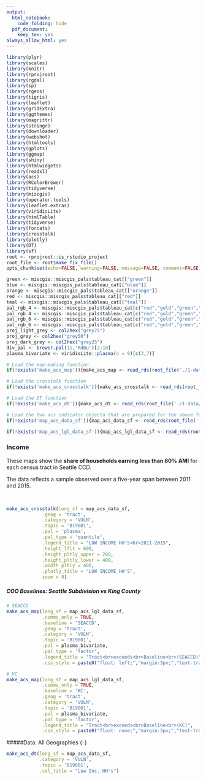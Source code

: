 ```yaml
---
output:
  html_notebook:
    code_folding: hide
  pdf_document:
    keep_tex: yes
always_allow_html: yes
---
```


```r
library(plyr)
library(scales)
library(knitr)
library(rprojroot)
library(rgdal)
library(sp)
library(rgeos)
library(tigris)
library(leaflet)
library(gridExtra)
library(ggthemes)
library(magrittr)
library(stringr)
library(downloader)
library(webshot)
library(htmltools)
library(gplots)
library(ggmap)
library(shiny)
library(htmlwidgets)
library(readxl)
library(acs)
library(RColorBrewer)
library(tidyverse)
library(miscgis)
library(operator.tools)
library(leaflet.extras)
library(viridisLite)
library(htmlTable)
library(tidyverse)
library(forcats)
library(crosstalk)
library(plotly)
library(DT)
library(sf)
root <- rprojroot::is_rstudio_project
root_file <- root$make_fix_file()
opts_chunk$set(echo=FALSE, warning=FALSE, message=FALSE, comment=FALSE)
```

```r
green <- miscgis::miscgis_pals$tableau_cat[["green"]]
blue <- miscgis::miscgis_pals$tableau_cat[["blue"]]
orange <- miscgis::miscgis_pals$tableau_cat[["orange"]]
red <- miscgis::miscgis_pals$tableau_cat[["red"]]
teal <- miscgis::miscgis_pals$tableau_cat[["teal"]]
pal_rgb_4 <- miscgis::miscgis_pals$tableau_cat[c("red","gold","green","blue")] %>% unlist %>% palette()
pal_rgb_4 <- miscgis::miscgis_pals$tableau_cat[c("red","gold","green","blue")] %>% unlist %>% palette()
pal_rgb_6 <- miscgis::miscgis_pals$tableau_cat[c("red","gold","green","blue","orange","purple")] %>% unlist %>% palette()
pal_rgb_6 <- miscgis::miscgis_pals$tableau_cat[c("red","gold","green","blue","orange","purple")] %>% unlist %>% palette()
proj_light_grey <- col2hex("grey75")
proj_grey <- col2hex("grey50")
proj_dark_grey <- col2hex("grey25")
div_pal <- brewer.pal(11,'RdBu')[2:10]
plasma_bivariate <- viridisLite::plasma(n = 9)[c(3,7)]
```

```r

# Load the map-making function
if(!exists('make_acs_map')){make_acs_map <- read_rds(root_file('./1-data/4-interim/make-acs-map-fun.rds'))}

# Load the crosstalk function
if(!exists('make_acs_crosstalk')){make_acs_crosstalk <- read_rds(root_file('./1-data/4-interim/make-acs-crosstalk-fun.rds'))}

# Load the DT function
if(!exists('make_acs_dt')){make_acs_dt <- read_rds(root_file('./1-data/4-interim/make-acs-dt-fun.rds'))}

# Load the two acs indicator objecta that are prepared for the above function
if(!exists('map_acs_data_sf')){map_acs_data_sf <- read_rds(root_file('./1-data/4-interim/coo-acs-inds-map-sf.rds'))}

if(!exists('map_acs_lgl_data_sf')){map_acs_lgl_data_sf <- read_rds(root_file('./1-data/4-interim/coo-acs-lgl-inds-map-sf.rds'))}

```

### Income {-} 

These maps show the **share of households earning less than 80% AMI** for each census tract in Seattle CCD.

The data reflects a sample observed over a five-year span between 2011 and 2015.

<br>

```r

make_acs_crosstalk(long_sf = map_acs_data_sf,
             .geog = 'tract',
             .category = 'VULN',
             .topic = 'B19001',
             .pal = 'plasma',
             .pal_type = 'quantile',
             .legend_title = "LOW INCOME HH'S<hr>2011-2015",
             .height_lflt = 600,
             .height_pltly_upper = 200,
             .height_pltly_lower = 400,
             .width_pltly = 400,
             .plotly_title = "LOW INCOME HH'S",
             zoom = 9)
```

##### COO Baselines: Seattle Subdivision vs King County {-}
```r

# SEACCD
make_acs_map(long_sf = map_acs_lgl_data_sf,
             .comms_only = TRUE,
             .baseline = 'SEACCD',
             .geog = 'tract',
             .category = 'VULN',
             .topic = 'B19001',
             .pal = plasma_bivariate,
             .pal_type = 'factor',
             .legend_title = "Tract<br>exceeds<br>Baseline<br>(SEACCD)",
             .css_style = paste0("float: left;","margin:3px;","text-transform:uppercase;text-shadow:-1px 0 #FFFFFF,0 1px #FFFFFF,1px 0 #FFFFFF,0 -1px #FFFFFF")) 

# KC
make_acs_map(long_sf = map_acs_lgl_data_sf,
             .comms_only = TRUE,
             .baseline = 'KC',
             .geog = 'tract',
             .category = 'VULN',
             .topic = 'B19001',
             .pal = plasma_bivariate,
             .pal_type = 'factor',
             .legend_title = "Tract<br>exceeds<br>Baseline<br>(KC)",
             .css_style = paste0("float: none;","margin:3px;","text-transform:uppercase;text-shadow:-1px 0 #FFFFFF,0 1px #FFFFFF,1px 0 #FFFFFF,0 -1px #FFFFFF")) 


```


#####Data: All Geographies {-}
```r

make_acs_dt(long_sf = map_acs_data_sf,
            .category = 'VULN',
            .topic = 'B19001',
            .col_title = "Low Inc. HH's")


```